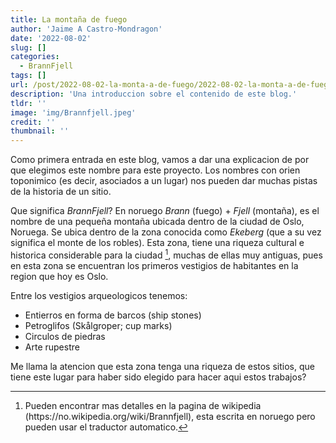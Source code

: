 ```yaml
---
title: La montaña de fuego
author: 'Jaime A Castro-Mondragon'
date: '2022-08-02'
slug: []
categories:
  - BrannFjell
tags: []
url: /post/2022-08-02-la-monta-a-de-fuego/2022-08-02-la-monta-a-de-fuego
description: 'Una introduccion sobre el contenido de este blog.'
tldr: ''
image: 'img/Brannfjell.jpeg'
credit: ''
thumbnail: ''
---
```


Como primera entrada en este blog, vamos a dar una explicacion de por que elegimos
este nombre para este proyecto. Los nombres con orien toponimico (es decir, asociados
a un lugar) nos pueden dar muchas pistas de la historia de un sitio.

Que significa *BrannFjell*? En noruego *Brann* (fuego) + *Fjell* (montaña), es el
nombre de una pequeña montaña ubicada dentro de la ciudad de Oslo, Noruega. Se 
ubica dentro de la zona conocida como *Ekeberg* (que a su vez significa el monte
de los robles). Esta zona, tiene una riqueza cultural e historica considerable
para la ciudad ^[Pueden encontrar mas detalles en la pagina de wikipedia (https://no.wikipedia.org/wiki/Brannfjell), esta escrita en noruego pero pueden usar el traductor automatico.], muchas de ellas muy antiguas,
pues en esta zona se encuentran los primeros vestigios de habitantes en la region 
que hoy es Oslo.

Entre los vestigios arqueologicos tenemos:

- Entierros en forma de barcos (ship stones)
- Petroglifos (Skålgroper; cup marks)
- Circulos de piedras
- Arte rupestre

Me llama la atencion que esta zona tenga una riqueza de estos sitios, que tiene
este lugar para haber sido elegido para hacer aqui estos trabajos?


